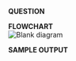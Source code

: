 **QUESTION**  

**FLOWCHART**  
![Blank diagram](https://user-images.githubusercontent.com/118504536/228752884-c3774eb3-8511-44e8-b2d0-78ac37a3f0bc.png)


**SAMPLE OUTPUT**
